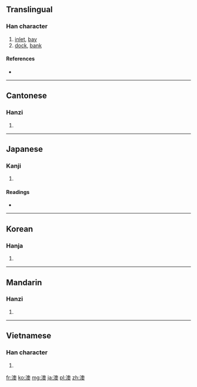 ==Translingual==

===Han character===
{{Han char|rn=85|rad=水|as=13|sn=16|four=3713<sub>4</sub>|canj=水竹月大 (EHBK)}}

# [[inlet]], [[bay]]
# [[dock]], [[bank]]

====References====
* {{Han ref|kx=0653.280|dkj=18412|dj=1063.210|hdz=31744.080|uh=6FB3|ud=28595|bh=BF44|bd=48964}}

----

==Cantonese==

===Hanzi===
{{yue-hanzi|jyut=|y=ou3}}

# {{defn|Cantonese|sort=水13}}

----

==Japanese==

===Kanji===
{{ja-kanji|grade=|rs=水13}}

# {{defn|Japanese|sort=水13}}

====Readings====
* {{ja-readings|on=[[いく]] (iku), [[おく]] (oku), [[おう]] (ō)|kun=[[くま]] (kuma), [[おき]] (oki)}}

----

==Korean==

===Hanja===
{{ko-hanja|hangeul=[[오]], [[옥]]|eumhun=|rv=o, ok|mr=o, ok|y=o, ok}}

# {{defn|Korean|sort=水13}}

----

==Mandarin==

===Hanzi===
{{cmn-hanzi|pin=[[ào]] ([[ao4]])|wg=ao<sup>4</sup>}}

# {{defn|Mandarin|sort=水13}}

----

==Vietnamese==

===Han character===
{{vi-hantu|[[áo]], [[ục]], [[úc]]|rs=水13}}

# {{defn|Vietnamese|sort=水13}}

[[fr:澳]]
[[ko:澳]]
[[mg:澳]]
[[ja:澳]]
[[pl:澳]]
[[zh:澳]]